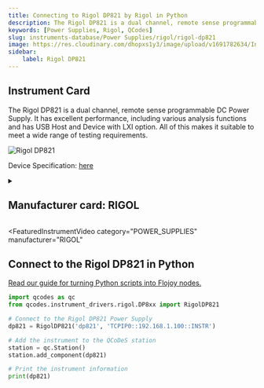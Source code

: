 ```yaml
---
title: Connecting to Rigol DP821 by Rigol in Python
description: The Rigol DP821 is a dual channel, remote sense programmable DC Power Supply. It has excellent performance, including various analysis functions and has USB Host and Device with LXI option. All of this makes it suitable to meet a wide range of testing requirements.
keywords: [Power Supplies, Rigol, QCodes] 
slug: instruments-database/Power Supplies/rigol/rigol-dp821 
image: https://res.cloudinary.com/dhopxs1y3/image/upload/v1691782634/Instruments/Power%20Supplies/Rigol-DP821/Rigol-DP821.jpg
sidebar:
    label: Rigol DP821 
---
```



## Instrument Card

The Rigol DP821 is a dual channel, remote sense programmable DC Power Supply. It has excellent performance, including various analysis functions and has USB Host and Device with LXI option. All of this makes it suitable to meet a wide range of testing requirements.

![Rigol DP821](https://res.cloudinary.com/dhopxs1y3/image/upload/v1691782634/Instruments/Power%20Supplies/Rigol-DP821/Rigol-DP821.jpg)

Device Specification: [here](https://www.batronix.com/files/Rigol/Labornetzteile/DP800/DP800_-datasheet-2022.pdf)

<details style={{ marginTop: "15px"}}>
<summary><h2 style={{display:'inline'}}>Manufacturer card: RIGOL</h2></summary>

![RIGOL](https://res.cloudinary.com/dhopxs1y3/image/upload/v1692806170/Instruments/Vendor%20Logos/Rigol.png)

RIGOL Technologies, Inc. specializes in development and production of test and measuring equipment and is one of the fastest growing Chinese companies in this sphere.
RIGOL’s line of products includes [digital storage oscilloscopes](https://www.tmatlantic.com/e-store/index.php?SECTION_ID=227), [function/arbitrary waveform generators](https://www.tmatlantic.com/e-store/index.php?SECTION_ID=230), [digital multimeters](https://www.tmatlantic.com/e-store/index.php?SECTION_ID=233), PC-based devices compatible with LXI standard etc.

- Headquarters: Beijing, China
- Yearly Revenue (millions, USD): 23
- Vendor Website: [here](https://www.rigol.com/)

</details>


<FeaturedInstrumentVideo
  category="POWER_SUPPLIES"
  manufacturer="RIGOL"
></FeaturedInstrumentVideo>

## Connect to the Rigol DP821 in Python

[Read our guide for turning Python scripts into Flojoy nodes.](https://docs.flojoy.ai/contribution/blocks/custom-flojoy-block/)



<Tabs>
<TabItem value="Flojoy" label="Flojoy" className="flojoy-instrument-tabs">

<NodeCardCollection category="POWER_SUPPLIES" manufacturer="Rigol"></NodeCardCollection>

</TabItem>
<TabItem value="QCodes" label="QCodes">

```python
import qcodes as qc
from qcodes.instrument_drivers.rigol.DP8xx import RigolDP821

# Connect to the Rigol DP821 Power Supply
dp821 = RigolDP821('dp821', 'TCPIP0::192.168.1.100::INSTR')

# Add the instrument to the QCoDeS station
station = qc.Station()
station.add_component(dp821)

# Print the instrument information
print(dp821)
```

</TabItem>
</Tabs>